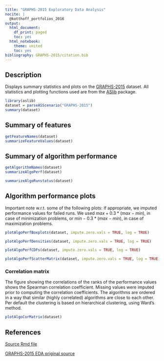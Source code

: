 ```yaml
---
title: "GRAPHS-2015 Exploratory Data Analysis"
nocite: |
  @kotthoff_portfolios_2016
output:
  html_document:
    df_print: paged
    toc: yes
  html_notebook:
    theme: united
    toc: yes
bibliography: GRAPHS-2015/citation.bib
---
```


## Description

Displays summary statistics and plots on the [GRAPHS-2015](https://github.com/coseal/aslib_data/tree/master/GRAPHS-2015) dataset. All statistics and plotting functions used are from the [ASlib](https://www.rdocumentation.org/packages/aslib/versions/0.1) package.

```r
library(aslib)
dataset = parseASScenario("GRAPHS-2015")
summary(dataset)
```

## Summary of features 
```r
getFeatureNames(dataset)
summarizeFeatureValues(dataset)
```

## Summary of algorithm performance
```r
getAlgorithmNames(dataset)
summarizeAlgoPerf(dataset) 
```

```r
summarizeAlgoRunstatus(dataset)
```


## Algorithm performance plots
Important note w.r.t.\ some of the following plots:
If appropriate, we imputed performance values for failed runs.
We used $max + 0.3 * (max - min)$, in case of minimization problems,
or $min - 0.3 * (max - min)$, in case of maximization problems.

```r
plotAlgoPerfBoxplots(dataset, impute.zero.vals = TRUE, log = TRUE)
```
```r
plotAlgoPerfDensities(dataset, impute.zero.vals = TRUE, log = TRUE)
```
```r
plotAlgoPerfCDFs(dataset, impute.zero.vals = TRUE, log = TRUE)
```
```r
plotAlgoPerfScatterMatrix(dataset, impute.zero.vals = TRUE, log = TRUE)
```

### Correlation matrix
The figure showing the correlations of the ranks of the performance values shows
the Spearman correlation coefficient. Missing values were imputed prior to
computing the correlation coefficients. The algorithms are ordered in a way that
similar (highly correlated) algorithms are close to each other. Per default the
clustering is based on hierarchical clustering, using Ward's method.
```r
plotAlgoCorMatrix(dataset)
```

## References
[Source Rmd file](https://github.com/kvrigor/algosel-rl/blob/master/ntbk_eda_graphs2015.Rmd)

[GRAPHS-2015 EDA original source](https://github.com/ciaranm/lion2016-sip-portfolios-paper/blob/master/portfolio/as-graphs.Rnw)
